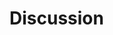 # Discussion

<!-- Appendix A -->

<!-- Coding Frame for Instructional Support for STEM-Related Activities from the Program Quality Assessment  -->

<!-- Code	Description	Alignment with Work With Data -->
<!-- Predict	Staff ask youth to make predictions, conjectures, or hypotheses -->
<!-- 	Asking questions or defining problems -->
<!-- Analyze	Staff support youth in using a simulation, experiment, or model to answer questions, explore solutions, or test hypotheses -->
<!-- 	Data modeling -->
<!-- Model	Staff support youth in analyzing data to draw conclusions -->
<!-- 	Data modeling -->
<!-- Measure	Staff support youth in collecting data or measuring -->
<!-- 	Generating data -->
<!-- Tools	Staff support youth in using tools of the field -->
<!-- 	- -->
<!-- Precision	Staff highlight value of precision and accuracy in measuring, observing, recording, or calculating -->
<!-- 	Interpreting and communicating findings -->
<!-- Vocabulary	Staff model use of STEM vocabulary terms -->
<!-- 	- -->
<!-- Classification	Staff support youth in using classification and abstraction, linking concrete examples to principles, laws, categories, and formulas -->
<!-- 	Making observations -->
<!-- Symbols	Staff support youth in conveying STEM concepts through symbols, models, or other nonverbal language -->
<!-- 	Data modeling -->
